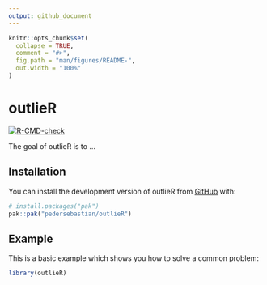 ```yaml
---
output: github_document
---
```


<!-- README.md is generated from README.Rmd. Please edit that file -->

```r
knitr::opts_chunk$set(
  collapse = TRUE,
  comment = "#>",
  fig.path = "man/figures/README-",
  out.width = "100%"
)
```

# outlieR

<!-- badges: start -->
[![R-CMD-check](https://github.com/pedersebastian/outlieR/actions/workflows/R-CMD-check.yaml/badge.svg)](https://github.com/pedersebastian/outlieR/actions/workflows/R-CMD-check.yaml)
<!-- badges: end -->

The goal of outlieR is to ...

## Installation

You can install the development version of outlieR from [GitHub](https://github.com/) with:

``` r
# install.packages("pak")
pak::pak("pedersebastian/outlieR")
```

## Example

This is a basic example which shows you how to solve a common problem:

```r
library(outlieR)

```


